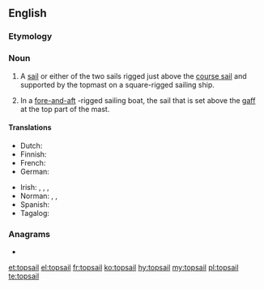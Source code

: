 ==English==

===Etymology===
{{af|en|top|sail}}

===Noun===
{{en-noun}}

# {{label|en|nautical}} A [[sail]] or either of the two sails rigged just above the [[course sail]] and supported by the topmast on a square-rigged sailing ship.
# {{label|en|nautical}} In a [[fore-and-aft]] -rigged sailing boat, the sail that is set above the [[gaff]] at the top part of the mast.

====Translations====
{{trans-top|sail above the course sail}}
* Dutch: {{t|nl|bovenzeil|n}}
* Finnish: {{t|fi|märssypurje}}
* French: {{t+|fr|hunier|m}}
* German: {{t|de|Toppsegel|n}}
{{trans-mid}}
* Irish: {{t|ga|bairbíneach|m}}, {{t|ga|barréadach|m}}, {{t|ga|barrsheol|m}}, {{t|ga|seol bairr|m}}
* Norman: {{t|nrf|heune|f}}, {{t|nrf|heuniéthe|f}}, {{t|nrf|tâp-sèle|f}}
* Spanish: {{t+|es|gavia|f}}
* Tagalog: {{t|tl|gabya}}
{{trans-bottom}}

===Anagrams===
* {{l|en|apostil}}

[[et:topsail]]
[[el:topsail]]
[[fr:topsail]]
[[ko:topsail]]
[[hy:topsail]]
[[my:topsail]]
[[pl:topsail]]
[[te:topsail]]